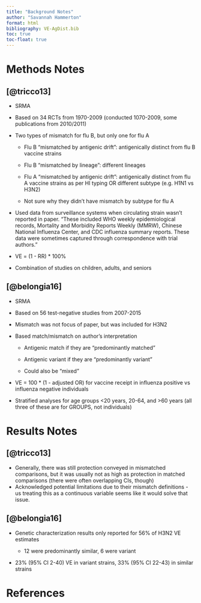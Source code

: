 ```yaml
---
title: "Background Notes"
author: "Savannah Hammerton"
format: html
bibliography: VE-AgDist.bib 
toc: true
toc-float: true
---
```


# Methods Notes

## [@tricco13]

- SRMA

-   Based on 34 RCTs from 1970-2009 (conducted 1070-2009, some publications from 2010/2011)

-   Two types of mismatch for flu B, but only one for flu A

    -   Flu B "mismatched by antigenic drift": antigenically distinct from flu B vaccine strains

    -   Flu B "mismatched by lineage": different lineages

    -   Flu A "mismatched by antigenic drift": antigenically distinct from flu A vaccine strains as per HI typing OR different subtype (e.g. H1N1 vs H3N2)

    -   Not sure why they didn't have mismatch by subtype for flu A

-   Used data from surveillance systems when circulating strain wasn't reported in paper. "These included WHO weekly epidemiological records, Mortality and Morbidity Reports Weekly (MMRW), Chinese National Influenza Center, and CDC influenza summary reports. These data were sometimes captured through correspondence with trial authors."

-   VE = (1 - RR) * 100%

-   Combination of studies on children, adults, and seniors

## [@belongia16]

-   SRMA

-   Based on 56 test-negative studies from 2007-2015

-   Mismatch was not focus of paper, but was included for H3N2

-   Based match/mismatch on author's interpretation
    
    -   Antigenic match if they are "predominantly matched"
    
    -   Antigenic variant if they are "predominantly variant"
    
    -   Could also be "mixed"
    
-   VE = 100 * (1 - adjusted OR) for vaccine receipt in influenza positive vs influenza negative individuals

-   Stratified analyses for age groups <20 years, 20-64, and >60 years (all three of these are for GROUPS, not individuals)

# Results Notes

## [@tricco13]

-   Generally, there was still protection conveyed in mismatched comparisons, but it was usually not as high as protection in matched comparisons (there were often overlapping CIs, though)
-   Acknowledged potential limitations due to their mismatch definitions - us treating this as a continuous variable seems like it would solve that issue.

## [@belongia16]

-   Genetic characterization results only reported for 56% of H3N2 VE estimates

    -   12 were predominantly similar, 6 were variant
    
-   23% (95% CI 2-40) VE in variant strains, 33% (95% CI 22-43) in similar strains

# References

